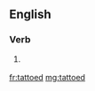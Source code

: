 ==English==

===Verb===
{{head|en}}

# {{context|nonstandard|lang=en}} {{en-past of|tattoo}}

[[fr:tattoed]]
[[mg:tattoed]]